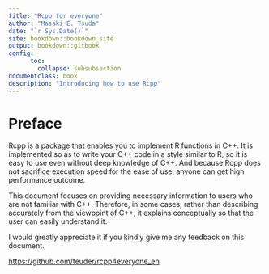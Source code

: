 ```yaml
--- 
title: "Rcpp for everyone"
author: "Masaki E. Tsuda"
date: "`r Sys.Date()`"
site: bookdown::bookdown_site
output: bookdown::gitbook
config:
      toc:
        collapse: subsubsection
documentclass: book
description: "Introducing how to use Rcpp"
---
```



# Preface{-}

Rcpp is a package that enables you to implement R functions in C++. It is implemented so as to write your C++ code in a style similar to R, so it is easy to use even without deep knowledge of C++. And because Rcpp does not sacrifice execution speed for the ease of use, anyone can get high performance outcome.

This document focuses on providing necessary information to users who are not familiar with C++. Therefore, in some cases, rather than describing accurately from the viewpoint of C++, it explains conceptually so that the user can easily understand it.

I would greatly appreciate it if you kindly give me any feedback on this document.

[https://github.com/teuder/rcpp4everyone_en](https://github.com/teuder/rcpp4everyone_en)

